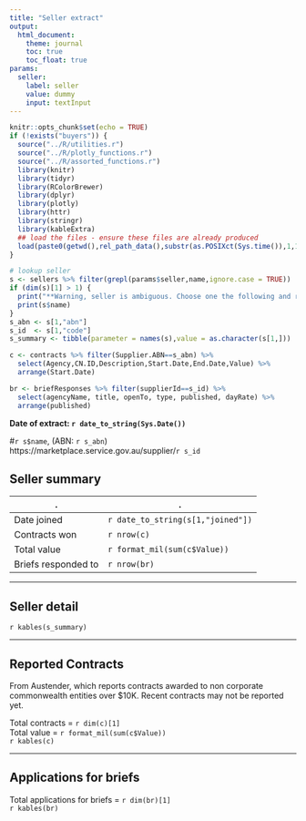 ```yaml
---
title: "Seller extract"
output:
  html_document:
    theme: journal
    toc: true
    toc_float: true
params:
  seller: 
    label: seller
    value: dummy
    input: textInput
---
```


```r
knitr::opts_chunk$set(echo = TRUE)
if (!exists("buyers")) {
  source("../R/utilities.r")
  source("../R/plotly_functions.r")
  source("../R/assorted_functions.r")
  library(knitr)
  library(tidyr)
  library(RColorBrewer)
  library(dplyr)
  library(plotly)
  library(httr)
  library(stringr)
  library(kableExtra)
  ## load the files - ensure these files are already produced
  load(paste0(getwd(),rel_path_data(),substr(as.POSIXct(Sys.time()),1,10),".Rdata"))
}


```
  

```r
# lookup seller
s <- sellers %>% filter(grepl(params$seller,name,ignore.case = TRUE))
if (dim(s)[1] > 1) {
  print("**Warning, seller is ambiguous. Choose one the following and rerun**")
  print(s$name)
}
s_abn <- s[1,"abn"]
s_id  <- s[1,"code"]
s_summary <- tibble(parameter = names(s),value = as.character(s[1,]))

c <- contracts %>% filter(Supplier.ABN==s_abn) %>%
  select(Agency,CN.ID,Description,Start.Date,End.Date,Value) %>%
  arrange(Start.Date)

br <- briefResponses %>% filter(supplierId==s_id) %>%
  select(agencyName, title, openTo, type, published, dayRate) %>%
  arrange(published)

```  
**Date of extract: `r date_to_string(Sys.Date())`**    
  
#`r s$name`, (ABN: `r s_abn`)  
https://marketplace.service.gov.au/supplier/`r s_id`    
  

## Seller summary  

. | .  
--|--  
Date joined | `r date_to_string(s[1,"joined"])`  
Contracts won | `r nrow(c)`  
Total value | `r format_mil(sum(c$Value))`  
Briefs responded to  | `r nrow(br)`  

  
---  

## Seller detail  
  
`r kables(s_summary)`  

---  

## Reported Contracts  
From Austender, which reports contracts awarded to non corporate commonwealth entities over $10K. Recent contracts may not be reported yet.  

Total contracts = `r dim(c)[1]`  
Total value     = `r format_mil(sum(c$Value))`    
`r kables(c)`

---  

## Applications for briefs  
Total applications for briefs = `r dim(br)[1]`  
`r kables(br)`  

  

